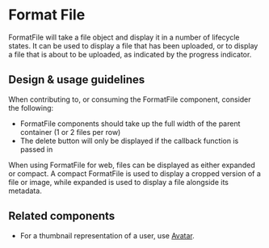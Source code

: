 
<Meta title="Components/Images and Icons/FormatFile" component={FormatFile} />

# Format File

FormatFile will take a file object and display it in a number of lifecycle
states. It can be used to display a file that has been uploaded, or to display a
file that is about to be uploaded, as indicated by the progress indicator.

## Design & usage guidelines

When contributing to, or consuming the FormatFile component, consider the
following:

- FormatFile components should take up the full width of the parent container (1
  or 2 files per row)
- The delete button will only be displayed if the callback function is passed in

When using FormatFile for web, files can be displayed as either expanded or
compact. A compact FormatFile is used to display a cropped version of a file or
image, while expanded is used to display a file alongside its metadata.

## Related components

- For a thumbnail representation of a user, use
  [Avatar](../?path=/docs/components-images-and-icons-avatar--docs).
